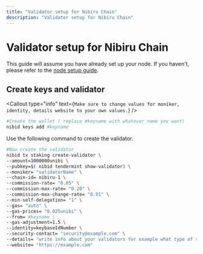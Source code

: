 ```yaml
---
title: "Validator setup for Nibiru Chain"
description: "Validator setup for Nibiru Chain"
---
```


# Validator setup for Nibiru Chain

This guide will assume you have already set up your node. 
If you haven't, please refer to the [node setup guide](/networks/s/).

## Create keys and validator

<Callout type="info" text={`Make sure to change values for moniker, identity, details website to your own values.`} />

```bash
#Create the wallet ( replace #keyname with whatever name you want)
nibid keys add #keyname
```

Use the following command to create the validator.
```bash
#Now create the validator 
nibid tx staking create-validator \
--amount=1000000unibi \
--pubkey=$( nibid tendermint show-validator) \
--moniker= "validatorName" \
--chain-id= nibiru-1 \
--commission-rate= "0.05" \
--commission-max-rate= "0.20" \
--commission-max-change-rate= "0.01" \
--min-self-delegation= "1" \
--gas= "auto" \
--gas-prices= "0.025unibi" \
--from= #keyname \
--gas-adjustment=1.5 \
--identity=keybaseIdNumber \
--security-contact= "security@example.com" \
--details= "write info about your validators for example what type of service you ofer etc." \
--website= "https://example.com"
```






